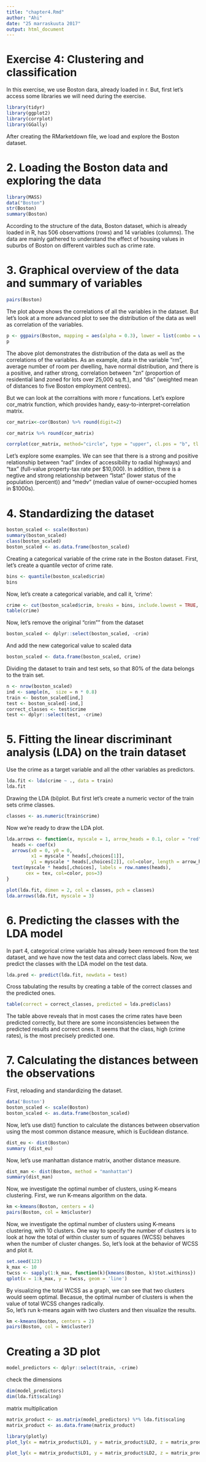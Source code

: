 ```yaml
---
title: "chapter4.Rmd"
author: "Ahi"
date: "25 marraskuuta 2017"
output: html_document
---
```


# Exercise 4: Clustering and classification

In this exercise, we use Boston dara, already loaded in r. But, first let's access some libraries we will need during the exercise. 

```r
library(tidyr)
library(ggplot2)
library(corrplot)
library(GGally)
```

After creating the RMarketdown file, we load and explore the Boston dataset. 

# 2. Loading the Boston data and exploring the data

```r
library(MASS)
data("Boston")
str(Boston)
summary(Boston)
```

According to the structure of the data, Boston dataset, which is already loaded in R, has 506 observattions (rows) and 14 variables (columns). The data are mainly gathered to understand the effect of housing values in suburbs of Boston on different vairbles such as crime rate.  

# 3. Graphical overview of the data and summary of variables 

```r
pairs(Boston)
```

The plot above shows the correlations of all the variables in the dataset. But let's look at a more advanced plot to see the distribution of the data as well as correlation of the variables.

```r
p <- ggpairs(Boston, mapping = aes(alpha = 0.3), lower = list(combo = wrap("facethist", bins = 20)))
p
```

The above plot demonstrates the distribution of the data as well as the correlations of the variables. As an example, data in the variable "rm", average number of room per dwelling, have normal distribution, and there is a positive, and rather strong, correlation between "zn" (proportion of residential land zoned for lots over 25,000 sq.ft.), and "dis" (weighted mean of distances to five Boston employment centres).

But we can look at the corraltions with more r funcations. Let's explore cor_matrix function, which provides handy, easy-to-interpret-correlation matrix. 

```r
cor_matrix<-cor(Boston) %>% round(digit=2)

cor_matrix %>% round(cor_matrix)

corrplot(cor_matrix, method="circle", type = "upper", cl.pos = "b", tl.pos = "d", tl.cex = 0.6)
```

Let's explore some examples. We can see that there is a strong and positive relationship between "rad" (index of accessibility to radial highways) and "tax" (full-value property-tax rate per \$10,000). In addition, there is a negtive and strong relationship between "lstat" (lower status of the population (percent)) and "medv" (median value of owner-occupied homes in \$1000s). 

# 4. Standardizing the dataset

```r
boston_scaled <- scale(Boston)
summary(boston_scaled)
class(boston_scaled)
boston_scaled <- as.data.frame(boston_scaled)
```

Creating a categorical variable of the crime rate in the Boston dataset. First, let's create a quantile vector of crime rate.

```r
bins <- quantile(boston_scaled$crim)
bins
```

Now, let's create a categorical variable, and call it, 'crime':
```r
crime <- cut(boston_scaled$crim, breaks = bins, include.lowest = TRUE, c(label = "low", "med_low", "med_high", "high"))
table(crime)
```

Now, let's remove the original "crim"" from the dataset
```r
boston_scaled <- dplyr::select(boston_scaled, -crim)
```

And add the new categorical value to scaled data
```r
boston_scaled <- data.frame(boston_scaled, crime)
```

Dividing the dataset to train and test sets, so that 80% of the data belongs to the train set. 
```r
n <- nrow(boston_scaled)
ind <- sample(n,  size = n * 0.8)
train <- boston_scaled[ind,]
test <- boston_scaled[-ind,]
correct_classes <- test$crime
test <- dplyr::select(test, -crime)
```

# 5. Fitting the linear discriminant analysis (LDA) on the train dataset 

Use the crime as a target variable and all the other variables as predictors.
```r
lda.fit <- lda(crime ~ ., data = train)
lda.fit
```

Drawing the LDA (bi)plot. But first let's create a numeric vector of the train sets crime classes.
```r
classes <- as.numeric(train$crime)
```

Now we're ready to draw the LDA plot.
```r
lda.arrows <- function(x, myscale = 1, arrow_heads = 0.1, color = "red", tex = 0.75, choices = c(1,2)){
  heads <- coef(x)
  arrows(x0 = 0, y0 = 0, 
         x1 = myscale * heads[,choices[1]], 
         y1 = myscale * heads[,choices[2]], col=color, length = arrow_heads)
  text(myscale * heads[,choices], labels = row.names(heads), 
       cex = tex, col=color, pos=3)
}

plot(lda.fit, dimen = 2, col = classes, pch = classes)
lda.arrows(lda.fit, myscale = 3)
```

# 6. Predicting the classes with the LDA model

In part 4, categorical crime variable has already been removed from the test dataset, and we have now the test data and correct class labels. Now, we predict the classes with the LDA model on the test data.
```r
lda.pred <- predict(lda.fit, newdata = test)
```

Cross tabulating the results by creating a table of the correct classes and the predicted ones.
```r
table(correct = correct_classes, predicted = lda.pred$class)
```
The table above reveals that in most cases the crime rates have been predicted correctly, but there are some inconsistencies between the predicted results and correct ones. It seems that the class, high (crime rates), is the most precisely predicted one.

# 7. Calculating the distances between the observations

First, reloading and standardizing the dataset.
```r
data('Boston')
boston_scaled <- scale(Boston)
boston_scaled <- as.data.frame(boston_scaled)
```

Now, let's use dist() function to calculate the distances between observation using the most common distance measure, which is Euclidean distance.
```r
dist_eu <- dist(Boston)
summary (dist_eu)
```
Now, let's use manhattan distance matrix, another distance measure.
```r
dist_man <- dist(Boston, method = "manhattan")
summary(dist_man)
```

Now, we investigate the optimal number of clusters, using K-means clustering. First, we run K-means algorithm on the data. 
```r
km <-kmeans(Boston, centers = 4)
pairs(Boston, col = km$cluster)
```
Now, we investigate the optimal number of clusters using K-means clustering, with 10 clusters. One way to specify the number of clusters is to look at how the total of within cluster sum of squares (WCSS) behaves when the number of cluster changes. So, let's look at the behavior of WCSS and plot it. 

```r
set.seed(123)
k_max <- 10
twcss <- sapply(1:k_max, function(k){kmeans(Boston, k)$tot.withinss})
qplot(x = 1:k_max, y = twcss, geom = 'line')
```

By visualizing the total WCSS as a graph, we can see that two clusters would seem optimal. Becasue, the optimal number of clusters is when the value of total WCSS changes radically.  
So, let's run k-means again with two clusters and then visualize the results.

```r
km <-kmeans(Boston, centers = 2)
pairs(Boston, col = km$cluster)
```

# Creating a 3D plot 
```r
model_predictors <- dplyr::select(train, -crime)
```
check the dimensions

```r
dim(model_predictors)
dim(lda.fit$scaling)
```

matrix multiplication
```r
matrix_product <- as.matrix(model_predictors) %*% lda.fit$scaling
matrix_product <- as.data.frame(matrix_product)
```

```r
library(plotly)
plot_ly(x = matrix_product$LD1, y = matrix_product$LD2, z = matrix_product$LD3, col = crime, type= 'scatter3d', mode='markers')
```
```r
plot_ly(x = matrix_product$LD1, y = matrix_product$LD2, z = matrix_product$LD3, type= 'scatter3d', mode='markers', col = km$cluster)
```
